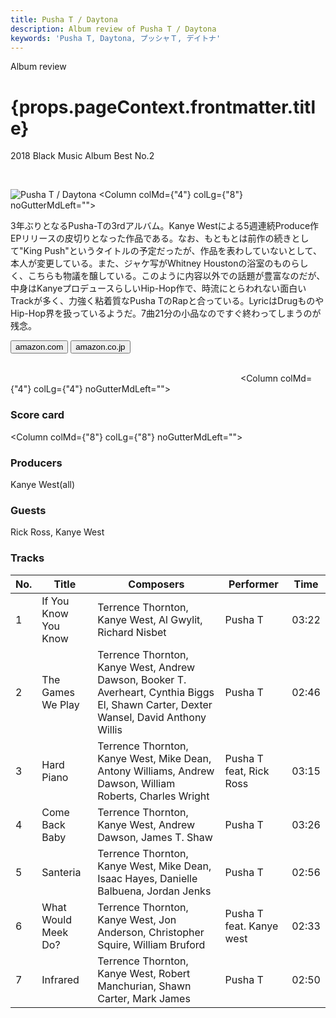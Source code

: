 ```yaml
---
title: Pusha T / Daytona
description: Album review of Pusha T / Daytona
keywords: 'Pusha T, Daytona, プッシャＴ, デイトナ'
---
```




<p className="largeP">Album review</p>
<h1 className="h1--no--margin">{props.pageContext.frontmatter.title}</h1>
<p className="largeP"><Link to="/best50/2018/">2018 Black Music Album Best No.2</Link></p>

<br/>
<Row  className="image-card-group">
	<Column colMd={"3"} colLg={"4"} noGutterMdLeft="">
       <ImageCard>

![Pusha T / Daytona](../../images/cd/pushat3L.jpg) 
</ImageCard>
	</Column>
	<Column colMd={"4"} colLg={"8"} noGutterMdLeft="">
	  <p>
	    3年ぶりとなるPusha-Tの3rdアルバム。Kanye Westによる5週連続Produce作EPリリースの皮切りとなった作品である。なお、もともとは前作の続きとして"King Push"というタイトルの予定だったが、作品を表わしていないとして、本人が変更している。また、ジャケ写がWhitney Houstonの浴室のものらしく、こちらも物議を醸している。このように内容以外での話題が豊富なのだが、中身はKanyeプロデュースらしいHip-Hop作で、時流にとらわれない面白いTrackが多く、力強く粘着質なPusha TのRapと合っている。LyricはDrugものやHip-Hop界を扱っているようだ。7曲21分の小品なのですぐ終わってしまうのが残念。
    </p>
    <div>
	    <Button className="button-right-mergin"  href="https://amzn.to/2UYkoVN" kind="primary" size="small" renderIcon={ArrowUpRight24}>
        amazon.com
      </Button>
      <Button className="button-right-mergin"  href="https://amzn.to/2YCBlps" kind="secondary" size="small" renderIcon={ArrowUpRight24}>
        amazon.co.jp
      </Button>
	  </div>
	  <a style="display:inline-block;overflow:hidden;background:url(https://linkmaker.itunes.apple.com/ja-jp/lockup.svg?releaseDate=2018-05-25&kind=album&bubble=apple_music&style=mono-black) no-repeat;width:180px;height:45px;" href="https://geo.music.apple.com/jp/album/daytona/1388853738?mt=1&app=music&ls=1"></a>
    <a style="display:inline-block;overflow:hidden;background:url(https://linkmaker.itunes.apple.com/ja-jp/badge-lrg.svg?releaseDate=2018-05-25T00:00:00Z&kind=album&bubble=itunes_music) no-repeat;width:180px;height:41px;" href="https://geo.music.apple.com/jp/album/daytona/1388853738?app=itunes"></a>
  </Column>
</Row>
<Row >
  <Column colMd={"4"} colLg={"4"} noGutterMdLeft="">
    <div>
      <h3>Score card</h3>
	    <SliderJS1 value="1" />
      <SliderJS2 value="1" />
	    <SliderJS3 value="2" />
      <SliderJS4 value="8" />
    </div>
  </Column>
  <Column colMd={"8"} colLg={"8"} noGutterMdLeft="">
    <div>
      <h3>Producers</h3>
      <p>
        Kanye West(all)
      </p>
      <h3>Guests</h3>
      <p>
        Rick Ross, Kanye West
      </p>
    </div>
  </Column>
</Row>

<h3>Tracks</h3>

|	No. |	 Title               |	 Composers                                                                                                                            |	 Performer               | Time	 |
| --- |	-------------------- | -------------------------------------------------------------------------------------------------------------------------------------- |	------------------------ | ----- |
|	1	  |	If You Know You Know | Terrence Thornton, Kanye West, Al Gwylit, Richard Nisbet                                                                              	|	Pusha T                  | 03:22 |
|	2	  |	The Games We Play    | Terrence Thornton, Kanye West, Andrew Dawson, Booker T. Averheart, Cynthia Biggs El, Shawn Carter, Dexter Wansel, David Anthony Willis	|	Pusha T                  | 02:46 |
|	3	  |	Hard Piano           | Terrence Thornton, Kanye West, Mike Dean, Antony Williams, Andrew Dawson, William Roberts, Charles Wright                             	|	Pusha T feat, Rick Ross  | 03:15 |
|	4	  |	Come Back Baby       | Terrence Thornton, Kanye West, Andrew Dawson, James T. Shaw                                                                           	|	Pusha T                  | 03:26 |
|	5	  |	Santeria             | Terrence Thornton, Kanye West, Mike Dean, Isaac Hayes, Danielle Balbuena, Jordan Jenks                                                	|	Pusha T                  | 02:56 |
|	6	  |	What Would Meek Do?  | Terrence Thornton, Kanye West, Jon Anderson, Christopher Squire, William Bruford                                                      	|	Pusha T feat. Kanye west | 02:33 |
|	7	  |	Infrared             | Terrence Thornton, Kanye West, Robert Manchurian, Shawn Carter, Mark James                                                            	|	Pusha T                  | 02:50 |
